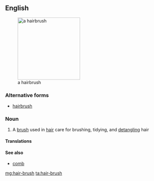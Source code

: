 ==English==
[[Image:Hairbrush.jpg|thumb|right|200px|a hairbrush]]

===Alternative forms===
*[[hairbrush]]

===Noun===
{{en-noun|head=[[hair]]-[[brush]]|es}}

# A [[brush]] used in [[hair]] care for brushing, tidying, and [[detangle|detangling]] hair

====Translations====
{{trans-see|a brush used in hair care|hairbrush}}

====See also====
*[[comb]]

[[mg:hair-brush]]
[[ta:hair-brush]]